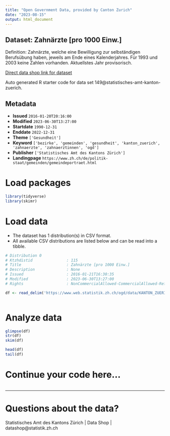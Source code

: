 ```yaml
---
title: "Open Government Data, provided by Canton Zurich"
date: "2023-08-15"
output: html_document
---
```


## Dataset: Zahnärzte [pro 1000 Einw.]

Definition: Zahnärzte, welche eine Bewilligung zur selbständigen Berufsübung haben, jeweils am Ende eines Kalenderjahres. Für 1993 und 2003 keine Zahlen vorhanden. Aktuellstes Jahr provisorisch.

[Direct data shop link for dataset](https://www.zh.ch/de/politik-staat/opendata.html#/datasets/149@statistisches-amt-kanton-zuerich)

Auto generated R starter code for data set 149@statistisches-amt-kanton-zuerich.

## Metadata

- **Issued** `2016-01-20T20:16:00`
- **Modified** `2023-06-30T13:27:00`
- **Startdate** `1990-12-31`
- **Enddate** `2022-12-31`
- **Theme** `['Gesundheit']`
- **Keyword** `['bezirke', 'gemeinden', 'gesundheit', 'kanton_zuerich', 'zahnaerzte', 'zahnaerztinnen', 'ogd']`
- **Publisher** `['Statistisches Amt des Kantons Zürich']`
- **Landingpage** `https://www.zh.ch/de/politik-staat/gemeinden/gemeindeportraet.html`


# Load packages

```r

library(tidyverse)
library(skimr)

```

# Load data

-   The dataset has 1 distribution(s) in CSV format.
-   All available CSV distributions are listed below and can be read into a tibble.

```r

# Distribution 0
# Ktzhdistid               : 115
# Title                    : Zahnärzte [pro 1000 Einw.]
# Description              : None
# Issued                   : 2016-01-21T16:30:35
# Modified                 : 2023-06-30T13:27:00
# Rights                   : NonCommercialAllowed-CommercialAllowed-ReferenceRequired

df <- read_delim('https://www.web.statistik.zh.ch/ogd/data/KANTON_ZUERICH_545.csv')



```

# Analyze data

```r

glimpse(df)
str(df)
skim(df)

head(df)
tail(df)

```

# Continue your code here...

```r

```

------------------------------------------------------------------------

# Questions about the data?

Statistisches Amt des Kantons Zürich | Data Shop | datashop@statistik.zh.ch
